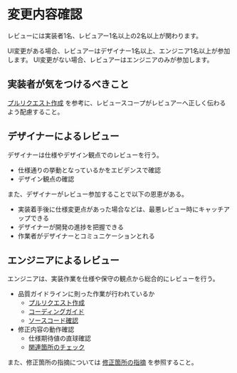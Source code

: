 # 変更内容確認

レビューには実装者1名、レビュアー1名以上の2名以上が関わります。  

UI変更がある場合、レビュアーはデザイナー1名以上、エンジニア1名以上が参加します。
UI変更がない場合、レビュアーはエンジニアのみが参加します。

## 実装者が気をつけるべきこと

[プルリクエスト作成](/3.実装/プルリクエスト作成) を参考に、レビュースコープがレビュアーへ正しく伝わるよう配慮すること。

## デザイナーによるレビュー

デザイナーは仕様やデザイン観点でのレビューを行う。

* 仕様通りの挙動となっているかをエビデンスで確認
* デザイン観点の確認

また、デザイナーがレビュー参加することで以下の恩恵がある。

* 実装着手後に仕様変更点があった場合などは、最悪レビュー時にキャッチアップできる
* デザイナーが開発の進捗を把握できる
* 作業者がデザイナーとコミュニケーションとれる

## エンジニアによるレビュー

エンジニアは、実装作業を仕様や保守の観点から総合的にレビューを行う。

* 品質ガイドラインに則った作業が行われているか
    * [プルリクエスト作成](/3.実装/プルリクエスト作成)
    * [コーディングガイド](/3.実装/コーディング)
    * [ソースコード確認](/4.レビュー/ソースコード確認)
* 修正内容の動作確認
    * 仕様期待値の直球確認
    * [関連箇所のチェック](/4.レビュー/関連箇所のチェック)

また、修正箇所の指摘については [修正箇所の指摘](/4.レビュー/修正箇所の指摘) を参照すること。
